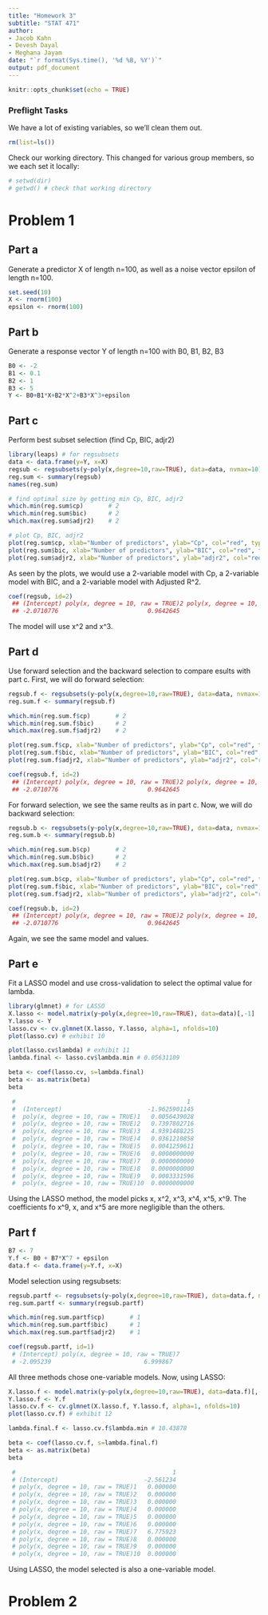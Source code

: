 ```yaml
---
title: "Homework 3"
subtitle: "STAT 471"
author:
- Jacob Kahn
- Devesh Dayal
- Meghana Jayam
date: "`r format(Sys.time(), '%d %B, %Y')`"
output: pdf_document
---
```

```r
knitr::opts_chunk$set(echo = TRUE)
```

### Preflight Tasks

We have a lot of existing variables, so we'll clean them out.
```r
rm(list=ls())
```
Check our working directory. This changed for various group members, so we each set it locally:
```r
# setwd(dir)
# getwd() # check that working directory
```

# Problem 1
## Part a
Generate a predictor X of length n=100, as well as a noise vector epsilon of length n=100.
```r
set.seed(10)
X <- rnorm(100)
epsilon <- rnorm(100)
```

## Part b
Generate a response vector Y of length n=100 with B0, B1, B2, B3 
```r
B0 <- -2
B1 <- 0.1
B2 <- 1
B3 <- 5
Y <- B0+B1*X+B2*X^2+B3*X^3+epsilon
```

## Part c
Perform best subset selection (find Cp, BIC, adjr2)
```r
library(leaps) # for regsubsets
data <- data.frame(y=Y, x=X)
regsub <- regsubsets(y~poly(x,degree=10,raw=TRUE), data=data, nvmax=10)
reg.sum <- summary(regsub)
names(reg.sum)

# find optimal size by getting min Cp, BIC, adjr2
which.min(reg.sum$cp)       # 2
which.min(reg.sum$bic)      # 2
which.max(reg.sum$adjr2)    # 2

# plot Cp, BIC, adjr2
plot(reg.sum$cp, xlab="Number of predictors", ylab="Cp", col="red", type="p", pch=16) # exhibit 1
plot(reg.sum$bic, xlab="Number of predictors", ylab="BIC", col="red", type="p", pch=16) # exhibit 2
plot(reg.sum$adjr2, xlab="Number of predictors", ylab="adjr2", col="red", type="p", pch=16) # exhibit 3
```
As seen by the plots, we would use a 2-variable model with Cp, a 2-variable model with BIC, and a 2-variable model with Adjusted R^2.
```r
coef(regsub, id=2)
 ## (Intercept) poly(x, degree = 10, raw = TRUE)2 poly(x, degree = 10, raw = TRUE)3 
 ## -2.0710776                         0.9642645                         5.0163042 
```
The model will use x^2 and x^3.

## Part d
Use forward selection and the backward selection to compare esults with part c.
First, we will do forward selection:
```r
regsub.f <- regsubsets(y~poly(x,degree=10,raw=TRUE), data=data, nvmax=10, method="forward")
reg.sum.f <- summary(regsub.f)

which.min(reg.sum.f$cp)       # 2
which.min(reg.sum.f$bic)      # 2
which.max(reg.sum.f$adjr2)    # 2

plot(reg.sum.f$cp, xlab="Number of predictors", ylab="Cp", col="red", type="p", pch=16) # exhibit 4
plot(reg.sum.f$bic, xlab="Number of predictors", ylab="BIC", col="red", type="p", pch=16) # exhibit 5
plot(reg.sum.f$adjr2, xlab="Number of predictors", ylab="adjr2", col="red", type="p", pch=16) # exhibit 6

coef(regsub.f, id=2)
 ## (Intercept) poly(x, degree = 10, raw = TRUE)2 poly(x, degree = 10, raw = TRUE)3 
 ## -2.0710776                         0.9642645                         5.0163042 
```
For forward selection, we see the same reults as in part c.
Now, we will do backward selection:
```r
regsub.b <- regsubsets(y~poly(x,degree=10,raw=TRUE), data=data, nvmax=10, method="backward")
reg.sum.b <- summary(regsub.b)

which.min(reg.sum.b$cp)       # 2
which.min(reg.sum.b$bic)      # 2
which.max(reg.sum.b$adjr2)    # 2

plot(reg.sum.b$cp, xlab="Number of predictors", ylab="Cp", col="red", type="p", pch=16) # exhibit 7
plot(reg.sum.f$bic, xlab="Number of predictors", ylab="BIC", col="red", type="p", pch=16) # exhibit 8
plot(reg.sum.f$adjr2, xlab="Number of predictors", ylab="adjr2", col="red", type="p", pch=16) # exhibit 9

coef(regsub.b, id=2)
 ## (Intercept) poly(x, degree = 10, raw = TRUE)2 poly(x, degree = 10, raw = TRUE)3 
 ## -2.0710776                         0.9642645                         5.0163042 
```
Again, we see the same model and values.

## Part e
Fit a LASSO model and use cross-validation to select the optimal value for lambda.
```r
library(glmnet) # for LASSO
X.lasso <- model.matrix(y~poly(x,degree=10,raw=TRUE), data=data)[,-1]
Y.lasso <- Y
lasso.cv <- cv.glmnet(X.lasso, Y.lasso, alpha=1, nfolds=10)
plot(lasso.cv) # exhibit 10

plot(lasso.cv$lambda) # exhibit 11
lambda.final <- lasso.cv$lambda.min # 0.05631109

beta <- coef(lasso.cv, s=lambda.final)
beta <- as.matrix(beta)
beta

 #                                                1
 #  (Intercept)                        -1.9625901145
 #  poly(x, degree = 10, raw = TRUE)1   0.0056439028
 #  poly(x, degree = 10, raw = TRUE)2   0.7397802716
 #  poly(x, degree = 10, raw = TRUE)3   4.9391488225
 #  poly(x, degree = 10, raw = TRUE)4   0.0361210858
 #  poly(x, degree = 10, raw = TRUE)5   0.0041259611
 #  poly(x, degree = 10, raw = TRUE)6   0.0000000000
 #  poly(x, degree = 10, raw = TRUE)7   0.0000000000
 #  poly(x, degree = 10, raw = TRUE)8   0.0000000000
 #  poly(x, degree = 10, raw = TRUE)9   0.0003331596
 #  poly(x, degree = 10, raw = TRUE)10  0.0000000000
```
Using the LASSO method, the model picks x, x^2, x^3, x^4, x^5, x^9. The coefficients fo x^9, x, and x^5 are more negligible than the others.

## Part f
```r
B7 <- 7
Y.f <- B0 + B7*X^7 + epsilon
data.f <- data.frame(y=Y.f, x=X)
```
Model selection using regsubsets:
```r
regsub.partf <- regsubsets(y~poly(x,degree=10,raw=TRUE), data=data.f, nvmax=10)
reg.sum.partf <- summary(regsub.partf)

which.min(reg.sum.partf$cp)       # 1
which.min(reg.sum.partf$bic)      # 1
which.max(reg.sum.partf$adjr2)    # 1

coef(regsub.partf, id=1)
 # (Intercept) poly(x, degree = 10, raw = TRUE)7 
 # -2.095239                          6.999867 
```
All three methods chose one-variable models.
Now, using LASSO:
```r
X.lasso.f <- model.matrix(y~poly(x,degree=10,raw=TRUE), data=data.f)[,-1]
Y.lasso.f <- Y.f
lasso.cv.f <- cv.glmnet(X.lasso.f, Y.lasso.f, alpha=1, nfolds=10)
plot(lasso.cv.f) # exhibit 12

lambda.final.f <- lasso.cv.f$lambda.min # 10.43878

beta <- coef(lasso.cv.f, s=lambda.final.f)
beta <- as.matrix(beta)
beta

 #                                            1
 # (Intercept)                        -2.561234
 # poly(x, degree = 10, raw = TRUE)1   0.000000
 # poly(x, degree = 10, raw = TRUE)2   0.000000
 # poly(x, degree = 10, raw = TRUE)3   0.000000
 # poly(x, degree = 10, raw = TRUE)4   0.000000
 # poly(x, degree = 10, raw = TRUE)5   0.000000
 # poly(x, degree = 10, raw = TRUE)6   0.000000
 # poly(x, degree = 10, raw = TRUE)7   6.775923
 # poly(x, degree = 10, raw = TRUE)8   0.000000
 # poly(x, degree = 10, raw = TRUE)9   0.000000
 # poly(x, degree = 10, raw = TRUE)10  0.000000
```
Using LASSO, the model selected is also a one-variable model.

# Problem 2
